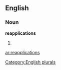 
==English==

===Noun===
'''reapplications'''

# {{plural of|[[reapplication]]}}

[[Category:English plurals]]

[[ar:reapplications]]